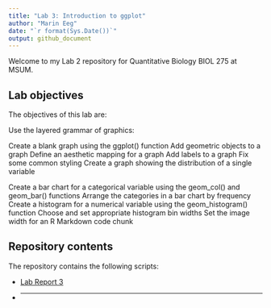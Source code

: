 ---
title: "Lab 3: Introduction to ggplot"
author: "Marin Eeg"
date: "`r format(Sys.Date())`"
output: github_document
---


Welcome to my Lab 2 repository for Quantitative Biology BIOL 275 at MSUM.

## Lab objectives

The objectives of this lab are:

Use the layered grammar of graphics:

Create a blank graph using the ggplot() function
Add geometric objects to a graph
Define an aesthetic mapping for a graph
Add labels to a graph
Fix some common styling
Create a graph showing the distribution of a single variable

Create a bar chart for a categorical variable using the geom_col() and geom_bar() functions
Arrange the categories in a bar chart by frequency
Create a histogram for a numerical variable using the geom_histogram() function
Choose and set appropriate histogram bin widths
Set the image width for an R Markdown code chunk

## Repository contents

The repository contains the following scripts:

- [Lab Report 3](lab-report.md)
- ___

